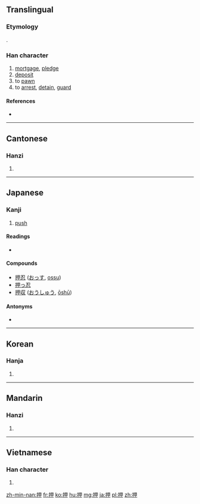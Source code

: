 ==Translingual==

===Etymology===
{{Han compound|手|甲|ls=psc|c1=s|c2=p|alt1=扌}}.

===Han character===
{{Han char|rn=64|rad=手|as=05|sn=8|four=5605<sub>0</sub>|canj=手田中 (QWL)}}

# [[mortgage]], [[pledge]]
# [[deposit]]
# to [[pawn]]
# to [[arrest]], [[detain]], [[guard]]

====References====
* {{Han ref|kx=0424.070|dkj=11929|dj=0772.030|hdz=31851.080|uh=62BC|ud=25276|bh=A9E3|bd=43491}}

----

==Cantonese==

===Hanzi===
{{yue-hanzi|jyut=|y=aap3, aat3}}

# {{defn|lang=yue|sort=手05}}

----

==Japanese==

===Kanji===
{{ja-kanji|grade=c|rs=手05}}

# [[push]]
{{attention|ja|more glosses and/or senses may be needed. I added [[push]] as the single character is often used as signs on doors with this meaning.}}

====Readings====
* {{ja-readings|on=[[おう]] (ō)|kun=[[おす]] (osu), [[おさえる]] (osaeru), [[おし]] (oshi)}}

====Compounds====
* [[押忍]] ([[おっす]], [[ossu]])
* [[押っ忍]]
* [[押収]] ([[おうしゅう]], [[ōshū]])

====Antonyms====
* {{l|ja|引||pull}}

----

==Korean==

===Hanja===
{{ko-hanja|hangeul=[[압]], [[갑]]|eumhun=|rv=ap, gap|mr=ap, kap|y=ap, kap}}

# {{defn|lang=ko|sort=手05}}

----

==Mandarin==

===Hanzi===
{{cmn-hanzi|pin=[[xiá]] ([[xia2]]), [[yā]] ([[ya1]])|wg=hsia<sup>2</sup>, ya<sup>1</sup>}}

# {{defn|lang=cmn|sort=手05}}

----

==Vietnamese==

===Han character===
{{vi-hantu|[[áp]], [[ắp]], [[ép]], [[ẹp]], [[ét]], [[ếp]], [[ghép]], [[giẹp]], [[ốp]], [[ướp]]|rs=手05}}

# {{defn|lang=vi|sort=手05}}

[[zh-min-nan:押]]
[[fr:押]]
[[ko:押]]
[[hu:押]]
[[mg:押]]
[[ja:押]]
[[pl:押]]
[[zh:押]]